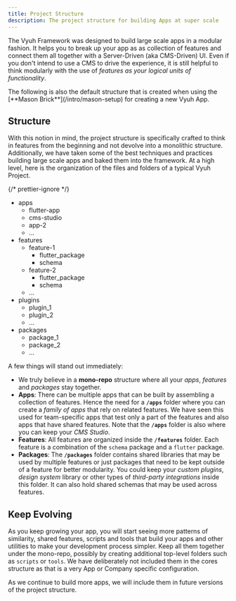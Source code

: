 ```yaml
---
title: Project Structure
description: The project structure for building Apps at super scale
---
```



The Vyuh Framework was designed to build large scale apps in a modular fashion.
It helps you to break up your app as as collection of features and connect them
all together with a Server-Driven (aka CMS-Driven) UI. Even if you don't intend
to use a CMS to drive the experience, it is still helpful to think modularly
with the use of _features as your logical units of functionality_.

<Aside>
  The following is also the default structure that is created when using the
  [**Mason Brick**](/intro/mason-setup) for creating a new Vyuh App.
</Aside>

## Structure

With this notion in mind, the project structure is specifically crafted to think
in features from the beginning and not devolve into a monolithic structure.
Additionally, we have taken some of the best techniques and practices building
large scale apps and baked them into the framework. At a high level, here is the
organization of the files and folders of a typical Vyuh Project.

{/* prettier-ignore */}
<FileTree>

- apps
  - flutter-app
  - cms-studio
  - app-2
  - ...
- features
  - feature-1
    - flutter_package
    - schema
  - feature-2
    - flutter_package
    - schema
  - ...
- plugins
  - plugin_1
  - plugin_2
  - ...
- packages
  - package_1
  - package_2
  - ...

</FileTree>

A few things will stand out immediately:

- We truly believe in a **mono-repo** structure where all your _apps_,
  _features_ and _packages_ stay together.
- **Apps**: There can be multiple apps that can be built by assembling a
  collection of features. Hence the need for a **`/apps`** folder where you can
  create a _family of apps_ that rely on related features. We have seen this
  used for team-specific apps that test only a part of the features and also
  apps that have shared features. Note that the **`/apps`** folder is also where
  you can keep your _CMS Studio_.
- **Features**: All features are organized inside the **`/features`** folder.
  Each feature is a combination of the `schema` package and a `flutter` package.
- **Packages**: The **`/packages`** folder contains shared libraries that may be
  used by multiple features or just packages that need to be kept outside of a
  feature for better modularity. You could keep your _custom plugins_, _design
  system_ library or other types of _third-party integrations_ inside this
  folder. It can also hold shared schemas that may be used across features.

## Keep Evolving

As you keep growing your app, you will start seeing more patterns of similarity,
shared features, scripts and tools that build your apps and other utilities to
make your development process simpler. Keep all them together under the
mono-repo, possibly by creating additional top-level folders such as `scripts`
or `tools`. We have deliberately not included them in the cores structure as
that is a very App or Company specific configuration.

As we continue to build more apps, we will include them in future versions of
the project structure.
